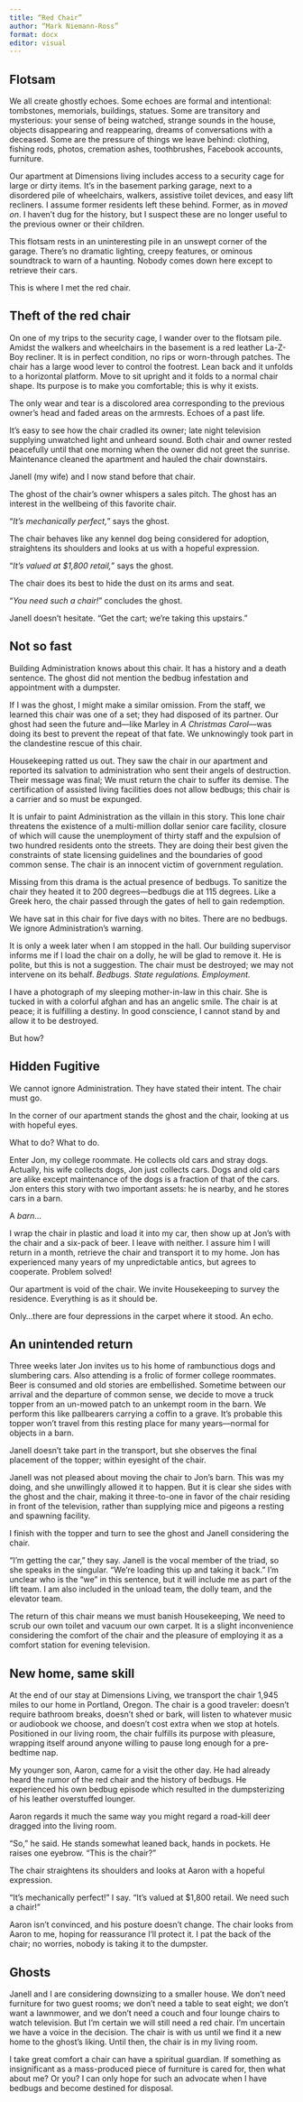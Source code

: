 ```yaml
---
title: “Red Chair”
author: “Mark Niemann-Ross”
format: docx
editor: visual
---
```


## Flotsam

We all create ghostly echoes. Some echoes are formal and intentional: tombstones, memorials, buildings, statues. Some are transitory and mysterious: your sense of being watched, strange sounds in the house, objects disappearing and reappearing, dreams of conversations with a deceased. Some are the pressure of things we leave behind: clothing, fishing rods, photos, cremation ashes, toothbrushes, Facebook accounts, furniture.

Our apartment at Dimensions living includes access to a security cage for large or dirty items. It's in the basement parking garage, next to a disordered pile of wheelchairs, walkers, assistive toilet devices, and easy lift recliners. I assume former residents left these behind. Former, as in *moved on*. I haven't dug for the history, but I suspect these are no longer useful to the previous owner or their children.

This flotsam rests in an uninteresting pile in an unswept corner of the garage. There's no dramatic lighting, creepy features, or ominous soundtrack to warn of a haunting. Nobody comes down here except to retrieve their cars.

This is where I met the red chair.

## Theft of the red chair

On one of my trips to the security cage, I wander over to the flotsam pile. Amidst the walkers and wheelchairs in the basement is a red leather La-Z-Boy recliner. It is in perfect condition, no rips or worn-through patches. The chair has a large wood lever to control the footrest. Lean back and it unfolds to a horizontal platform. Move to sit upright and it folds to a normal chair shape. Its purpose is to make you comfortable; this is why it exists.

The only wear and tear is a discolored area corresponding to the previous owner's head and faded areas on the armrests. Echoes of a past life.

It's easy to see how the chair cradled its owner; late night television supplying unwatched light and unheard sound. Both chair and owner rested peacefully until that one morning when the owner did not greet the sunrise. Maintenance cleaned the apartment and hauled the chair downstairs.

Janell (my wife) and I now stand before that chair.

The ghost of the chair's owner whispers a sales pitch. The ghost has an interest in the wellbeing of this favorite chair.

"*It's mechanically perfect,*" says the ghost.

The chair behaves like any kennel dog being considered for adoption, straightens its shoulders and looks at us with a hopeful expression.

"*It's valued at \$1,800 retail,*" says the ghost.

The chair does its best to hide the dust on its arms and seat.

"*You need such a chair!*" concludes the ghost.

Janell doesn't hesitate. "Get the cart; we're taking this upstairs."

## Not so fast

Building Administration knows about this chair. It has a history and a death sentence. The ghost did not mention the bedbug infestation and appointment with a dumpster.

If I was the ghost, I might make a similar omission. From the staff, we learned this chair was one of a set; they had disposed of its partner. Our ghost had seen the future and---like Marley in *A Christmas Carol*---was doing its best to prevent the repeat of that fate. We unknowingly took part in the clandestine rescue of this chair.

Housekeeping ratted us out. They saw the chair in our apartment and reported its salvation to administration who sent their angels of destruction. Their message was final; We must return the chair to suffer its demise. The certification of assisted living facilities does not allow bedbugs; this chair is a carrier and so must be expunged.

It is unfair to paint Administration as the villain in this story. This lone chair threatens the existence of a multi-million dollar senior care facility, closure of which will cause the unemployment of thirty staff and the expulsion of two hundred residents onto the streets. They are doing their best given the constraints of state licensing guidelines and the boundaries of good common sense. The chair is an innocent victim of government regulation.

Missing from this drama is the actual presence of bedbugs. To sanitize the chair they heated it to 200 degrees---bedbugs die at 115 degrees. Like a Greek hero, the chair passed through the gates of hell to gain redemption.

We have sat in this chair for five days with no bites. There are no bedbugs. We ignore Administration's warning.

It is only a week later when I am stopped in the hall. Our building supervisor informs me if I load the chair on a dolly, he will be glad to remove it. He is polite, but this is not a suggestion. The chair must be destroyed; we may not intervene on its behalf. *Bedbugs. State regulations. Employment.*

I have a photograph of my sleeping mother-in-law in this chair. She is tucked in with a colorful afghan and has an angelic smile. The chair is at peace; it is fulfilling a destiny. In good conscience, I cannot stand by and allow it to be destroyed.

But how?

## Hidden Fugitive

We cannot ignore Administration. They have stated their intent. The chair must go.

In the corner of our apartment stands the ghost and the chair, looking at us with hopeful eyes.

What to do? What to do.

Enter Jon, my college roommate. He collects old cars and stray dogs. Actually, his wife collects dogs, Jon just collects cars. Dogs and old cars are alike except maintenance of the dogs is a fraction of that of the cars. Jon enters this story with two important assets: he is nearby, and he stores cars in a barn.

A *barn*...

I wrap the chair in plastic and load it into my car, then show up at Jon's with the chair and a six-pack of beer. I leave with neither. I assure him I will return in a month, retrieve the chair and transport it to my home. Jon has experienced many years of my unpredictable antics, but agrees to cooperate. Problem solved!

Our apartment is void of the chair. We invite Housekeeping to survey the residence. Everything is as it should be.

Only...there are four depressions in the carpet where it stood. An echo.

## An unintended return

Three weeks later Jon invites us to his home of rambunctious dogs and slumbering cars. Also attending is a frolic of former college roommates. Beer is consumed and old stories are embellished. Sometime between our arrival and the departure of common sense, we decide to move a truck topper from an un-mowed patch to an unkempt room in the barn. We perform this like pallbearers carrying a coffin to a grave. It's probable this topper won't travel from this resting place for many years---normal for objects in a barn.

Janell doesn't take part in the transport, but she observes the final placement of the topper; within eyesight of the chair.

Janell was not pleased about moving the chair to Jon's barn. This was my doing, and she unwillingly allowed it to happen. But it is clear she sides with the ghost and the chair, making it three-to-one in favor of the chair residing in front of the television, rather than supplying mice and pigeons a resting and spawning facility.

I finish with the topper and turn to see the ghost and Janell considering the chair.

"I'm getting the car," they say. Janell is the vocal member of the triad, so she speaks in the singular. "We're loading this up and taking it back." I'm unclear who is the "we" in this sentence, but it will include me as part of the lift team. I am also included in the unload team, the dolly team, and the elevator team.

The return of this chair means we must banish Housekeeping, We need to scrub our own toilet and vacuum our own carpet. It is a slight inconvenience considering the comfort of the chair and the pleasure of employing it as a comfort station for evening television.

## New home, same skill

At the end of our stay at Dimensions Living, we transport the chair 1,945 miles to our home in Portland, Oregon. The chair is a good traveler: doesn't require bathroom breaks, doesn't shed or bark, will listen to whatever music or audiobook we choose, and doesn't cost extra when we stop at hotels. Positioned in our living room, the chair fulfills its purpose with pleasure, wrapping itself around anyone willing to pause long enough for a pre-bedtime nap.

My younger son, Aaron, came for a visit the other day. He had already heard the rumor of the red chair and the history of bedbugs. He experienced his own bedbug episode which resulted in the dumpsterizing of his leather overstuffed lounger.

Aaron regards it much the same way you might regard a road-kill deer dragged into the living room.

"So," he said. He stands somewhat leaned back, hands in pockets. He raises one eyebrow. "This is the chair?"

The chair straightens its shoulders and looks at Aaron with a hopeful expression.

"It's mechanically perfect!" I say. "It's valued at \$1,800 retail. We need such a chair!"

Aaron isn't convinced, and his posture doesn't change. The chair looks from Aaron to me, hoping for reassurance I'll protect it. I pat the back of the chair; no worries, nobody is taking it to the dumpster.

## Ghosts

Janell and I are considering downsizing to a smaller house. We don't need furniture for two guest rooms; we don't need a table to seat eight; we don't want a lawnmower, and we don't need a couch and four lounge chairs to watch television. But I'm certain we will still need a red chair. I'm uncertain we have a voice in the decision. The chair is with us until we find it a new home to the ghost's liking. Until then, the chair is in my living room.

I take great comfort a chair can have a spiritual guardian. If something as insignificant as a mass-produced piece of furniture is cared for, then what about me? Or you? I can only hope for such an advocate when I have bedbugs and become destined for disposal.
